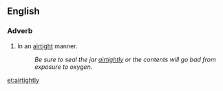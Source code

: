 ==English==

===Adverb===
{{en-adv}}

#In an [[airtight]] manner.
#:''Be sure to seal the jar [[airtightly]] or the contents will go bad from exposure to oxygen.''

[[et:airtightly]]